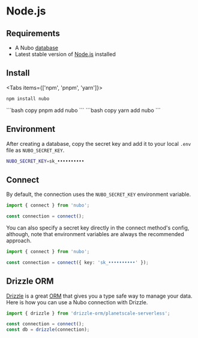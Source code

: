 
# Node.js

## Requirements

- A Nubo [database](https://admin.nubo.app/databases/new)
- Latest stable version of [Node.js](https://nodejs.org) installed

## Install

<Tabs items={['npm', 'pnpm', 'yarn']}>
  <Tab>
  ```bash copy
  npm install nubo
  ```
  </Tab>
  <Tab>
  ```bash copy
  pnpm add nubo
  ```
  </Tab>
  <Tab>
  ```bash copy
  yarn add nubo
  ```
  </Tab>
</Tabs>

## Environment

After creating a database, copy the secret key and add it to your local `.env` file as `NUBO_SECRET_KEY`.

```bash filename=".env"
NUBO_SECRET_KEY=sk_••••••••••
```

## Connect

By default, the connection uses the `NUBO_SECRET_KEY` environment variable.

```typescript copy
import { connect } from 'nubo';

const connection = connect();
```

You can also specify a secret key directly in the connect method's config, although, note that environment variables are always the recommended approach.

```typescript copy
import { connect } from 'nubo';

const connection = connect({ key: 'sk_••••••••••' });
```

## Drizzle ORM

[Drizzle](https://github.com/drizzle-team/drizzle-orm) is a great [ORM](https://en.wikipedia.org/wiki/Object%E2%80%93relational_mapping) that gives you a type safe way to manage your data.
Here is how you can use a Nubo connection with Drizzle.

```typescript copy
import { drizzle } from 'drizzle-orm/planetscale-serverless';

const connection = connect();
const db = drizzle(connection);
```
